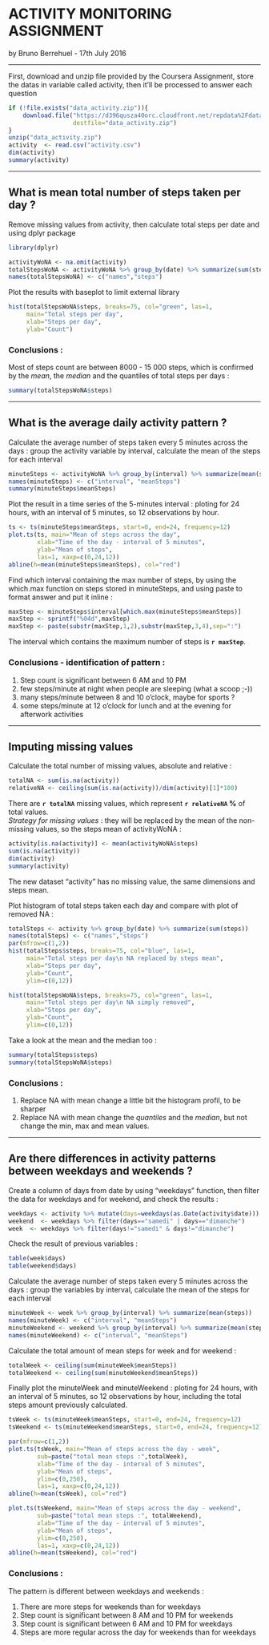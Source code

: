 # ACTIVITY MONITORING ASSIGNMENT
by Bruno Berrehuel - 17th July 2016 

------------------------

First, download and unzip file provided by the Coursera Assignment, store the datas in variable called activity, then it'll be processed to answer each  question
```r
if (!file.exists("data_activity.zip")){ 
    download.file("https://d396qusza40orc.cloudfront.net/repdata%2Fdata%2Factivity.zip",
                  destfile="data_activity.zip")
}
unzip("data_activity.zip")
activity  <- read.csv("activity.csv")
dim(activity)
summary(activity)
```

------------------------

## What is mean total number of steps taken per day ?
Remove missing values from activity, then calculate total steps per date and using dplyr package
```r
library(dplyr)
```

```r
activityWoNA <- na.omit(activity)
totalStepsWoNA <- activityWoNA %>% group_by(date) %>% summarize(sum(steps))
names(totalStepsWoNA) <- c("names","steps")
```

Plot the results with baseplot to limit external library
```r
hist(totalStepsWoNA$steps, breaks=75, col="green", las=1,
     main="Total steps per day",
     xlab="Steps per day",
     ylab="Count")
```

### Conclusions :

Most of steps count are between 8000 - 15 000 steps, which is confirmed by the *mean*, the  *median* and the quantiles of total steps per days :  
```r
summary(totalStepsWoNA$steps)
```

------------------------

## What is the average daily activity pattern ?

Calculate the average number of steps taken every 5 minutes across the days : group the activity variable by interval, calculate the mean of the steps for each interval
```r
minuteSteps <- activityWoNA %>% group_by(interval) %>% summarize(mean(steps))
names(minuteSteps) <- c("interval", "meanSteps")
summary(minuteSteps$meanSteps)
```

Plot the result in a time series of the 5-minutes interval : ploting for 24 hours, with an interval of 5 minutes, so 12 observations by hour.  
```r
ts <- ts(minuteSteps$meanSteps, start=0, end=24, frequency=12)
plot.ts(ts, main="Mean of steps across the day",
        xlab="Time of the day - interval of 5 minutes",
        ylab="Mean of steps",
        las=1, xaxp=c(0,24,12))
abline(h=mean(minuteSteps$meanSteps), col="red")
```

Find which interval containing the max number of steps, by using the which.max function on steps stored in minuteSteps, and using paste to format answer and put it inline :
```r
maxStep <- minuteSteps$interval[which.max(minuteSteps$meanSteps)]
maxStep <- sprintf("%04d",maxStep)
maxStep <- paste(substr(maxStep,1,2),substr(maxStep,3,4),sep=":")
```

The interval which contains the maximum number of steps is **`r maxStep`**.

### Conclusions - identification of pattern :

1. Step count is significant between 6 AM and 10 PM
1. few steps/minute at night when people are sleeping (what a scoop ;-))
2. many steps/minute between 8 and 10 o'clock, maybe for sports ?
3. some steps/minute at 12 o'clock for lunch and at the evening for afterwork activities

------------------------

## Imputing missing values

Calculate the total number of missing values, absolute and relative :
```r
totalNA <- sum(is.na(activity))
relativeNA <- ceiling(sum(is.na(activity))/dim(activity)[1]*100)
```

There are **`r totalNA`** missing values, which represent **`r relativeNA` %** of total values.  
*Strategy for missing values* : they will be replaced by the mean of the non-missing values, so the steps mean of activityWoNA :
```r
activity[is.na(activity)] <- mean(activityWoNA$steps)
sum(is.na(activity))
dim(activity)
summary(activity)
```

The new dataset "activity" has no missing value, the same dimensions and steps mean.

Plot histogram of total steps taken each day and compare with plot of removed NA :
```r
totalSteps <- activity %>% group_by(date) %>% summarize(sum(steps))
names(totalSteps) <- c("names","steps")
par(mfrow=c(1,2))
hist(totalSteps$steps, breaks=75, col="blue", las=1,
     main="Total steps per day\n NA replaced by steps mean",
     xlab="Steps per day",
     ylab="Count",
     ylim=c(0,12))

hist(totalStepsWoNA$steps, breaks=75, col="green", las=1,
     main="Total steps per day\n NA simply removed",
     xlab="Steps per day",
     ylab="Count",
     ylim=c(0,12))
```

Take a look at the mean and the median too :
```r
summary(totalSteps$steps)
summary(totalStepsWoNA$steps)
```

### Conclusions :
1. Replace NA with mean change a little bit the histogram profil, to be sharper
2. Replace NA with mean change the *quantiles* and the *median*, but not change the min, max and mean values.

------------------------

## Are there differences in activity patterns between weekdays and weekends ?

Create a column of days from date by using "weekdays" function, then filter the data for weekdays and for weekend, and check the results :
```r
weekdays <- activity %>% mutate(days=weekdays(as.Date(activity$date)))
weekend  <- weekdays %>% filter(days=="samedi" | days=="dimanche")
week  <- weekdays %>% filter(days!="samedi" & days!="dimanche")
```

Check the result of previous variables :
```r
table(week$days)
table(weekend$days)
```

Calculate the average number of steps taken every 5 minutes across the days : group the variables by interval, calculate the mean of the steps for each interval
```r
minuteWeek <- week %>% group_by(interval) %>% summarize(mean(steps))
names(minuteWeek) <- c("interval", "meanSteps")
minuteWeekend <- weekend %>% group_by(interval) %>% summarize(mean(steps))
names(minuteWeekend) <- c("interval", "meanSteps")
```

Calculate the total amount of mean steps for week and for weekend :
```r
totalWeek <- ceiling(sum(minuteWeek$meanSteps))
totalWeekend <- ceiling(sum(minuteWeekend$meanSteps))
```

Finally plot the minuteWeek and minuteWeekend : ploting for 24 hours, with an interval of 5 minutes, so 12 observations by hour, including the total steps amount previously calculated.  
```r
tsWeek <- ts(minuteWeek$meanSteps, start=0, end=24, frequency=12)
tsWeekend <- ts(minuteWeekend$meanSteps, start=0, end=24, frequency=12)

par(mfrow=c(1,2))
plot.ts(tsWeek, main="Mean of steps across the day - week",
        sub=paste("total mean steps :",totalWeek),
        xlab="Time of the day - interval of 5 minutes",
        ylab="Mean of steps",
        ylim=c(0,250),
        las=1, xaxp=c(0,24,12))
abline(h=mean(tsWeek), col="red")

plot.ts(tsWeekend, main="Mean of steps across the day - weekend",
        sub=paste("total mean steps :", totalWeekend),
        xlab="Time of the day - interval of 5 minutes",
        ylab="Mean of steps",
        ylim=c(0,250),
        las=1, xaxp=c(0,24,12))
abline(h=mean(tsWeekend), col="red")
```

### Conclusions :

The pattern is different between weekdays and weekends :

1. There are more steps for weekends than for weekdays
2. Step count is significant between 8 AM and 10 PM for weekends
2. Step count is significant between 6 AM and 10 PM for weekdays
4. Steps are more regular across the day for weekends than for weekdays
